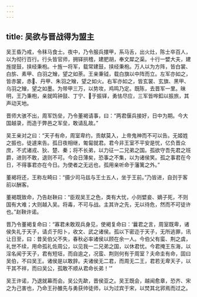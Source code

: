 ```yaml
---
---
---
```

title: 吴欲与晋战得为盟主
---


吴王昏乃戒，令秣马食士。夜中，乃令服兵擐甲，系马舌，出火灶，陈士卒百人，以为彻行百行。行头皆官师，拥铎拱稽，建肥胡，奉文犀之渠。十行一嬖大夫，建旌提鼓，挟经秉枹。十旌一将军，载常建鼓，挟经秉枹。万人以为方阵，皆白裳、白旂、素甲、白羽之矰，望之如荼。王亲秉钺，载白旗以中阵而立。左军亦如之，皆赤裳，赤、丹甲、朱羽之矰，望之如火。右军亦如之，皆玄裳、玄旗、黑甲、乌羽之矰，望之如墨。为带甲三万，以势攻，鸡鸣乃定。既陈，去晋军一里。昧明，王乃秉枹，亲就鸣钟鼓、丁宁、于振铎，勇怯尽应，三军皆哗釦以振旅，其声动天地。

晋师大骇不出，周军饬垒，乃令董褐请事，曰：“两君偃兵接好，日中为期。今大国越录，而造于弊邑之军垒，敢请乱故。”

吴王亲对之曰：“天子有命，周室卑约，贡献莫入，上帝鬼神而不可以告。无姬姓之振也，徒遽来告。孤日夜相继，匍匐就君。君今非王室不平安是忧，亿负晋众庶，不式诸戎、狄、楚、秦；将不长弟，以力征一二兄弟之国。孤欲守吾先君之班爵，进则不敢，退则不可。今会日薄矣，恐事之不集，以为诸侯笑。孤之事君在今日，不得事君亦在今日。为使者之无远也，孤用亲听命于藩篱之外。”

董褐将还，王称左畸曰：“摄少司马兹与王士五人，坐于王前。”乃皆进，自刭于客前以酬客。

董褐既致命，乃告赵鞅曰：“臣观吴王之色，类有大忧，小则嬖妾、嫡子死，不则国有大难；大则越入吴。将毒，不可与战。主其许之先，无以待危，然而不可徒许也。”赵鞅许诺。

晋乃令董褐复命曰：“寡君未敢观兵身见，使褐复命曰：‘曩君之言，周室既卑，诸侯失礼于天子，请贞于阳卜，收文、武之诸侯。孤以下密迩于天子，无所逃罪，讯让日至，曰：昔吴伯父不失，春秋必率诸侯以顾在余一人。今伯父有蛮、荆之虞，礼世不续，用命孤礼佐周公，以见我一二兄弟之国，以休君忧。今君掩王东海，以淫名闻于天子，君有短垣，而自逾之，况蛮、荆则何有于周室？夫命圭有命，固曰吴伯，不曰吴王。诸侯是以敢辞。夫诸侯无二君，而周无二王，君若无卑天子，以干其不祥，而曰吴公，孤敢不顺从君命长弟！’”

吴王许诺，乃退就幕而会。吴公先歃，晋侯亚之。吴王既会，越闻愈章，恐齐、宋之为己害也，乃命王孙雒先与勇获帅徒师，以为过宾于宋，以焚其北郛焉而过之。

